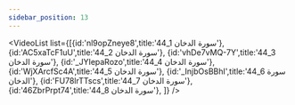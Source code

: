 ```yaml
---
sidebar_position: 13
---
```


<VideoList list={[{id:'nl9opZneye8',title:'44_1 سورة الدخان'},
{id:'AC5xaTcF1uU',title:'44_2 سورة الدخان'},
{id:'vhDe7vMQ-7Y',title:'44_3 سورة الدخان'},
{id:'_JYIepaRozo',title:'44_4 سورة الدخان'},
{id:'WjXArcfSc4A',title:'44_5 سورة الدخان'},
{id:'_InjbOsBBhI',title:'44_6 سورة الدخان'},
{id:'FU78lrTTscs',title:'44_7 سورة الدخان'},
{id:'46ZbrPrpt74',title:'44_8 سورة الدخان'},
]}
/>
